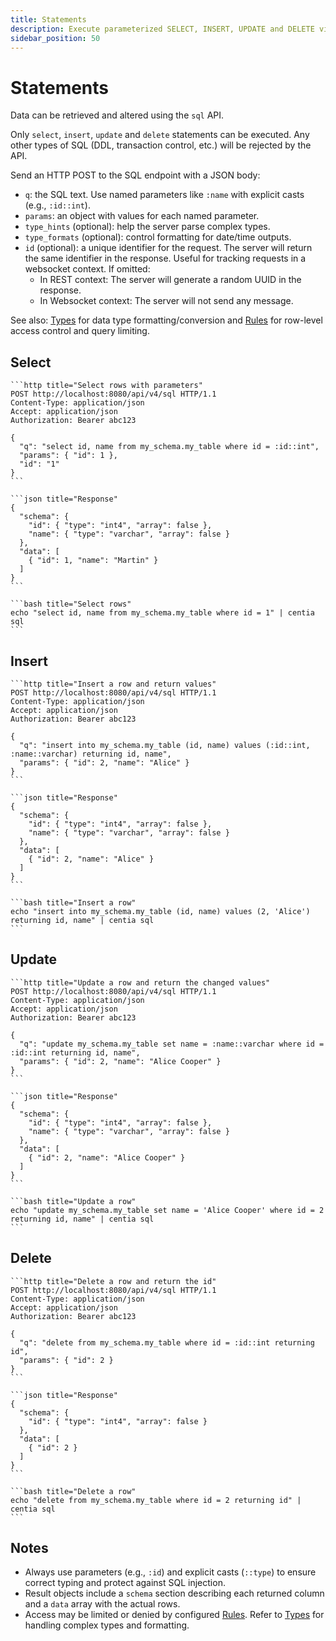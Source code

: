 ```yaml
---
title: Statements
description: Execute parameterized SELECT, INSERT, UPDATE and DELETE via the SQL API.
sidebar_position: 50
---
```



# Statements

Data can be retrieved and altered using the `sql` API.

Only `select`, `insert`, `update` and `delete` statements can be executed. Any other types of SQL (DDL, transaction control, etc.) will be rejected by the API.

Send an HTTP POST to the SQL endpoint with a JSON body:
- `q`: the SQL text. Use named parameters like `:name` with explicit casts (e.g., `:id::int`).
- `params`: an object with values for each named parameter.
- `type_hints` (optional): help the server parse complex types.
- `type_formats` (optional): control formatting for date/time outputs.
- `id` (optional): a unique identifier for the request. The server will return the same identifier in the response.
Useful for tracking requests in a websocket context. If omitted:
    - In REST context: The server will generate a random UUID in the response.
    - In Websocket context: The server will not send any message.

See also: [Types](./types) for data type formatting/conversion and [Rules](./rules) for row-level access control and query limiting.

## Select

<Tabs>
  <TabItem value="http" label="HTTP" default>

    ```http title="Select rows with parameters"
    POST http://localhost:8080/api/v4/sql HTTP/1.1
    Content-Type: application/json
    Accept: application/json
    Authorization: Bearer abc123

    {
      "q": "select id, name from my_schema.my_table where id = :id::int",
      "params": { "id": 1 },
      "id": "1"
    }
    ```

    ```json title="Response"
    {
      "schema": {
        "id": { "type": "int4", "array": false },
        "name": { "type": "varchar", "array": false }
      },
      "data": [
        { "id": 1, "name": "Martin" }
      ]
    }
    ```

  </TabItem>
  <TabItem value="cli" label="CLI">

    ```bash title="Select rows"
    echo "select id, name from my_schema.my_table where id = 1" | centia sql
    ```

  </TabItem>
</Tabs>

## Insert

<Tabs>
  <TabItem value="http" label="HTTP" default>

    ```http title="Insert a row and return values"
    POST http://localhost:8080/api/v4/sql HTTP/1.1
    Content-Type: application/json
    Accept: application/json
    Authorization: Bearer abc123

    {
      "q": "insert into my_schema.my_table (id, name) values (:id::int, :name::varchar) returning id, name",
      "params": { "id": 2, "name": "Alice" }
    }
    ```

    ```json title="Response"
    {
      "schema": {
        "id": { "type": "int4", "array": false },
        "name": { "type": "varchar", "array": false }
      },
      "data": [
        { "id": 2, "name": "Alice" }
      ]
    }
    ```

  </TabItem>
  <TabItem value="cli" label="CLI">

    ```bash title="Insert a row"
    echo "insert into my_schema.my_table (id, name) values (2, 'Alice') returning id, name" | centia sql
    ```

  </TabItem>
</Tabs>

## Update

<Tabs>
  <TabItem value="http" label="HTTP" default>

    ```http title="Update a row and return the changed values"
    POST http://localhost:8080/api/v4/sql HTTP/1.1
    Content-Type: application/json
    Accept: application/json
    Authorization: Bearer abc123

    {
      "q": "update my_schema.my_table set name = :name::varchar where id = :id::int returning id, name",
      "params": { "id": 2, "name": "Alice Cooper" }
    }
    ```

    ```json title="Response"
    {
      "schema": {
        "id": { "type": "int4", "array": false },
        "name": { "type": "varchar", "array": false }
      },
      "data": [
        { "id": 2, "name": "Alice Cooper" }
      ]
    }
    ```

  </TabItem>
  <TabItem value="cli" label="CLI">

    ```bash title="Update a row"
    echo "update my_schema.my_table set name = 'Alice Cooper' where id = 2 returning id, name" | centia sql
    ```

  </TabItem>
</Tabs>

## Delete

<Tabs>
  <TabItem value="http" label="HTTP" default>

    ```http title="Delete a row and return the id"
    POST http://localhost:8080/api/v4/sql HTTP/1.1
    Content-Type: application/json
    Accept: application/json
    Authorization: Bearer abc123

    {
      "q": "delete from my_schema.my_table where id = :id::int returning id",
      "params": { "id": 2 }
    }
    ```

    ```json title="Response"
    {
      "schema": {
        "id": { "type": "int4", "array": false }
      },
      "data": [
        { "id": 2 }
      ]
    }
    ```

  </TabItem>
  <TabItem value="cli" label="CLI">

    ```bash title="Delete a row"
    echo "delete from my_schema.my_table where id = 2 returning id" | centia sql
    ```

  </TabItem>
</Tabs>

## Notes

- Always use parameters (e.g., `:id`) and explicit casts (`::type`) to ensure correct typing and protect against SQL injection.
- Result objects include a `schema` section describing each returned column and a `data` array with the actual rows.
- Access may be limited or denied by configured [Rules](./rules). Refer to [Types](./types) for handling complex types and formatting.
